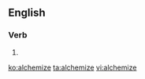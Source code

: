 ==English==

===Verb===
{{en-verb|alchemiz|es}}

# {{alternative spelling of|alchemise|lang=en}}

[[ko:alchemize]]
[[ta:alchemize]]
[[vi:alchemize]]